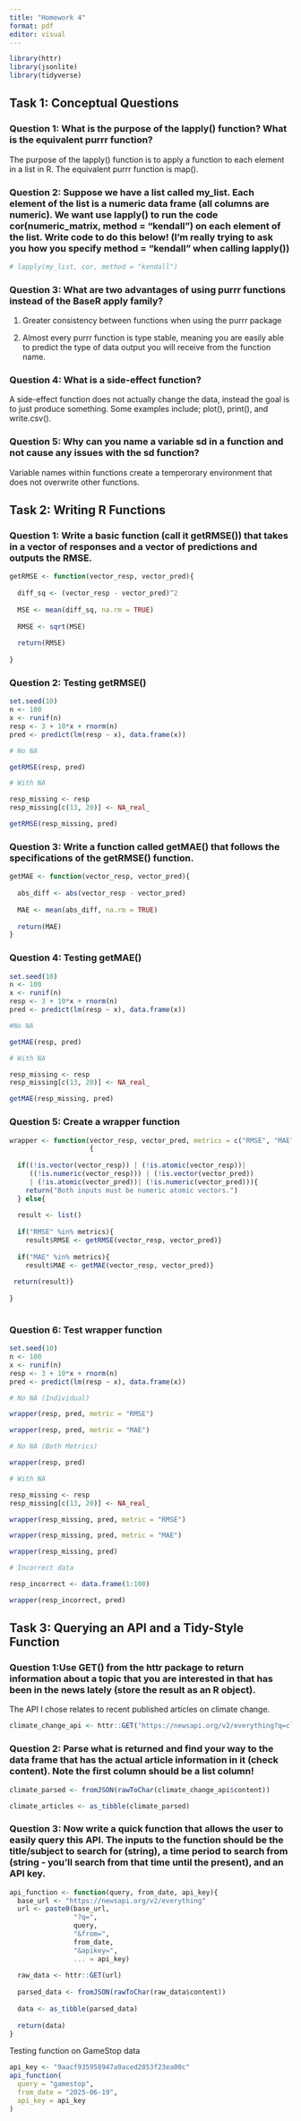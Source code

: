 ```yaml
---
title: "Homework 4"
format: pdf
editor: visual
---
```


```r
library(httr)
library(jsonlite)
library(tidyverse)
```

## Task 1: Conceptual Questions

### Question 1: What is the purpose of the lapply() function? What is the equivalent purrr function?

The purpose of the lapply() function is to apply a function to each element in a list in R. The equivalent purrr function is map().

### Question 2: Suppose we have a list called my_list. Each element of the list is a numeric data frame (all columns are numeric). We want use lapply() to run the code cor(numeric_matrix, method = "kendall") on each element of the list. Write code to do this below! (I’m really trying to ask you how you specify method = "kendall" when calling lapply())

```r
# lapply(my_list, cor, method = "kendall")
```

### Question 3: What are two advantages of using purrr functions instead of the BaseR apply family?

1. Greater consistency between functions when using the purrr package

2. Almost every purrr function is type stable, meaning you are easily able
to predict the type of data output you will receive from the function name. 

### Question 4: What is a side-effect function?

A side-effect function does not actually change the data, instead the goal 
is to just produce something. Some examples include; plot(), print(), and write.csv().

### Question 5: Why can you name a variable sd in a function and not cause any issues with the sd function?

Variable names within functions create a temperorary environment that does not overwrite other functions. 

## Task 2: Writing R Functions

### Question 1: Write a basic function (call it getRMSE()) that takes in a vector of responses and a vector of predictions and outputs the RMSE.
```r

getRMSE <- function(vector_resp, vector_pred){
  
  diff_sq <- (vector_resp - vector_pred)^2
  
  MSE <- mean(diff_sq, na.rm = TRUE)
  
  RMSE <- sqrt(MSE)
  
  return(RMSE)
  
}
```

### Question 2: Testing getRMSE()
```r
set.seed(10)
n <- 100
x <- runif(n)
resp <- 3 + 10*x + rnorm(n)
pred <- predict(lm(resp ~ x), data.frame(x))

# No NA

getRMSE(resp, pred)

# With NA

resp_missing <- resp
resp_missing[c(13, 20)] <- NA_real_

getRMSE(resp_missing, pred)

```

### Question 3: Write a function called getMAE() that follows the specifications of the getRMSE() function.

```r

getMAE <- function(vector_resp, vector_pred){
  
  abs_diff <- abs(vector_resp - vector_pred)
  
  MAE <- mean(abs_diff, na.rm = TRUE)
  
  return(MAE)
}

```

### Question 4: Testing getMAE()
```r
set.seed(10)
n <- 100
x <- runif(n)
resp <- 3 + 10*x + rnorm(n)
pred <- predict(lm(resp ~ x), data.frame(x))

#No NA

getMAE(resp, pred)

# With NA

resp_missing <- resp
resp_missing[c(13, 20)] <- NA_real_

getMAE(resp_missing, pred)

```
### Question 5: Create a wrapper function 
```r
wrapper <- function(vector_resp, vector_pred, metrics = c("RMSE", "MAE"))
                    {
  
  if((!is.vector(vector_resp)) | (!is.atomic(vector_resp))|
     ((!is.numeric(vector_resp))) | (!is.vector(vector_pred)) 
     | (!is.atomic(vector_pred))| (!is.numeric(vector_pred))){
    return("Both inputs must be numeric atomic vectors.")
  } else{
  
  result <- list()
  
  if("RMSE" %in% metrics){
    result$RMSE <- getRMSE(vector_resp, vector_pred)}
  
  if("MAE" %in% metrics){
    result$MAE <- getMAE(vector_resp, vector_pred)}
  
 return(result)}
  
}
  
```

### Question 6: Test wrapper function
```r
set.seed(10)
n <- 100
x <- runif(n)
resp <- 3 + 10*x + rnorm(n)
pred <- predict(lm(resp ~ x), data.frame(x))

# No NA (Individual)

wrapper(resp, pred, metric = "RMSE")

wrapper(resp, pred, metric = "MAE")

# No NA (Both Metrics)

wrapper(resp, pred)

# With NA

resp_missing <- resp
resp_missing[c(13, 20)] <- NA_real_

wrapper(resp_missing, pred, metric = "RMSE")

wrapper(resp_missing, pred, metric = "MAE")

wrapper(resp_missing, pred)

# Incorrect data

resp_incorrect <- data.frame(1:100)

wrapper(resp_incorrect, pred)
```
## Task 3:  Querying an API and a Tidy-Style Function

### Question 1:Use GET() from the httr package to return information about a topic that you are interested in that has been in the news lately (store the result as an R object).

The API I chose relates to recent published articles on climate change.

```r
climate_change_api <- httr::GET("https://newsapi.org/v2/everything?q=climate%20change&language=en&sortBy=publishedAt&apiKey=9aacf935958947a9aced2053f23ea00c")

```

### Question 2: Parse what is returned and find your way to the data frame that has the actual article information in it (check content). Note the first column should be a list column!
```r
climate_parsed <- fromJSON(rawToChar(climate_change_api$content))

climate_articles <- as_tibble(climate_parsed)
```

### Question 3: Now write a quick function that allows the user to easily query this API. The inputs to the function should be the title/subject to search for (string), a time period to search from (string - you’ll search from that time until the present), and an API key.
```r
api_function <- function(query, from_date, api_key){
  base_url <- "https://newsapi.org/v2/everything"
  url <- paste0(base_url, 
                "?q=", 
                query, 
                "&from=", 
                from_date, 
                "&apikey=", 
                ... = api_key)
  
  raw_data <- httr::GET(url)
  
  parsed_data <- fromJSON(rawToChar(raw_data$content))
  
  data <- as_tibble(parsed_data)
  
  return(data)
}
```

Testing function on GameStop data
```r
api_key <- "9aacf935958947a9aced2053f23ea00c"
api_function(
  query = "gamestop",
  from_date = "2025-06-19",
  api_key = api_key
)
```


